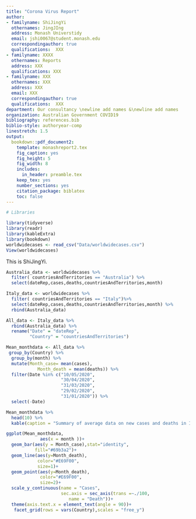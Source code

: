 ```yaml
---
title: "Corona Virus Report"
author:
- familyname: ShiJingYi
  othernames: JingJIng
  address: Monash Universtidy
  email: jshi0067@student.monash.edu
  correspondingauthor: true
  qualifications:  XXX
- familyname: XXXX
  othernames: Reports
  address: XXX
  qualifications: XXX
- familyname: XXX
  othernames: XXX
  address: XXX
  email: XXX
  correspondingauthor: true
  qualifications:  XXX
department: Our consultancy \newline add names &\newline add names
organization: Australian Government COVID19
bibliography: references.bib
biblio-style: authoryear-comp
linestretch: 1.5
output:
  bookdown::pdf_document2:
    template: monashreport2.tex
    fig_caption: yes
    fig_height: 5
    fig_width: 8
    includes:
      in_header: preamble.tex
    keep_tex: yes
    number_sections: yes
    citation_package: biblatex
    toc: false
---
```


```r
# Libraries

library(tidyverse)
library(readr)
library(kableExtra)
library(bookdown)
worldwidecases <- read_csv("Data/worldwidecases.csv")
View(worldwidecases)
```



\section*{Country Australia and Italy"}
This is ShiJingYi.

```r
Australia_data <- worldwidecases %>% 
  filter( countriesAndTerritories == "Australia") %>% 
  select(dateRep,cases,deaths,countriesAndTerritories,month)

Italy_data <- worldwidecases %>% 
  filter( countriesAndTerritories == "Italy")%>% 
  select(dateRep,cases,deaths,countriesAndTerritories,month) %>% 
  rbind(Australia_data)

All_data <- Italy_data %>% 
  rbind(Australia_data) %>% 
  rename("Date" = "dateRep",
         "Country" = "countriesAndTerritories") 

Mean_monthdata <- All_data %>% 
 group_by(Country) %>%
  group_by(month) %>% 
  mutate(Month_case= mean(cases),
            Month_death = mean(deaths)) %>% 
  filter(Date %in% c("10/05/2020",
                     "30/04/2020",
                     "31/03/2020",
                     "29/02/2020",
                     "31/01/2020")) %>% 
  select(-Date)

Mean_monthdata %>% 
  head(10) %>% 
  kable(caption = "Summary of average data on new cases and deaths in Italy and Australia.")
```

```r

ggplot(Mean_monthdata,
             aes(x = month ))+
  geom_bar(aes(y = Month_case),stat="identity",
           fill="#69b3a2")+
  geom_line(aes(y=Month_death),
            color="#E69F00",
            size=1)+
  geom_point(aes(y=Month_death),
             color="#E69F00",
             size=2)+
  scale_y_continuous(name = "Cases",
                     sec.axis = sec_axis(trans =~./100,
                        name = "Death"))+
  theme(axis.text.x = element_text(angle = 90))+
   facet_grid(rows = vars(Country),scales = "free_y")
```




\section*{Country XX2 and YY2}

\section*{Country XX3 and YY3}




